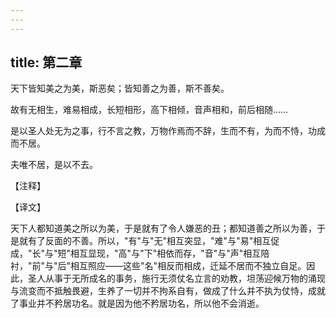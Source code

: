 ```yaml
---
---
---
```

title: 第二章
---

天下皆知美之为美，斯恶矣；皆知善之为善，斯不善矣。

故有无相生，难易相成，长短相形，高下相倾，音声相和，前后相随……

是以圣人处无为之事，行不言之教，万物作焉而不辞，生而不有，为而不恃，功成而不居。

夫唯不居，是以不去。

【注释】

【译文】

天下人都知道美之所以为美，于是就有了令人嫌恶的丑；都知道善之所以为善，于是就有了反面的不善。所以，"有"与"无"相互突显，"难"与"易"相互促成，"长"与"短"相互显现，"高"与"下"相依而存，"音"与"声"相互陪衬，"前"与"后"相互照应——这些"名"相反而相成，迁延不居而不独立自足。因此，圣人从事于无所成名的事务，施行无须仗名立言的劝教，坦荡迎候万物的涌现与流变而不抵触畏避，生养了一切并不拘系自有，做成了什么并不执为仗恃，成就了事业并不矜居功名。就是因为他不矜居功名，所以他不会消逝。